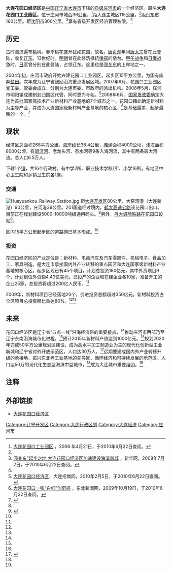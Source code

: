 '''大连花园口经济区'''是[[中国|中国]][[辽宁省|辽宁省]][[大连市|大连市]]下辖的[[县级市|县级]][[庄河市|庄河市]]的一个经济区。原名'''大连花园口工业园区'''。位于庄河市城西36公里，<ref name="china">[http://www.china.com.cn/chinese/zhuanti/liaoning/1190291.htm 大连花园口工业园区] {{Wayback|url=http://www.china.com.cn/chinese/zhuanti/liaoning/1190291.htm |date=20160305032046 }}，2006 年4月21日，于2010年6月22日查阅。</ref>距大连主城区115公里，<ref name="dlzhaoshang" />距[[丹东市|丹东市]]160公里。距[[沈阳市|沈阳市]]300公里。<ref name="xinhuanet">[http://news.xinhuanet.com/topbrands/2008-07/02/content_8472861.htm 闯关东”起步之地 大连花园口经济区加速建设海滨新城] {{Wayback|url=http://news.xinhuanet.com/topbrands/2008-07/02/content_8472861.htm |date=20090116042635 }}，新华网，2008年7月2日，于2010年6月22日查阅。</ref>享有省级开发区经济管理权限。<ref name="liaoningzhenxing"></ref>

==历史==
古时海滨遍布[[桃|桃]]树。春季桃花盛开犹如花园，故名。[[唐|唐]][[貞觀_(唐朝)|贞观]]年间[[唐太宗|唐太宗]]曾在此登陆，收复[[辽东|辽东]]。13世纪时，[[明朝|明朝]]曾在此修筑抵抗[[倭寇|倭寇]]的墩台。[[甲午战争|甲午战争]]和[[日俄战争|日俄战争]]时，[[日军|日军]]曾分别在此登陆，占领辽东。这里也是[[闯关东|闯关东]]的上岸地之一。

2004年初，庄河市政府开始兴建花园口工业园区。起步区15平方公里，为国有废弃[[盐田|盐田]]。次年成为辽宁省鼓励沿海重点发展区域。2007年9月，花园口工业园区党工委、管委会成立，分别为大连市委、市政府的派出机构。2008年5月，庄河市明阳镇成建制划归园区代管，同时更为今名。<ref name="dlzhaoshang">[http://www.invest.dl.gov.cn/news/201025/n7152921.html 大连花园口经济区]{{dead link|date=2017年12月 |bot=InternetArchiveBot |fix-attempted=yes }}，大连招商网，2010年2月5日，于2010年6月22日查阅。</ref>2008年6月，[[国家发改委|国家发改委]]确定大连为首批国家高技术产业新材料产业基地的7个城市之一，花园口藉此确定新材料为主导产业，并成为大连国家级新材料产业基地的核心区，<ref name="nen2009">[http://liaoning.nen.com.cn/liaoning/194/3370194.shtml 大连花园口一张“白纸”创奇迹] {{Wayback|url=http://liaoning.nen.com.cn/liaoning/194/3370194.shtml |date=20150620132943 }}，东北新闻网，2009年10月19日，于2010年6月22日查阅。</ref>是基础最差、起步最晚的一个。<ref name="nen2010">{{Cite web|title=今年以来辽宁省大连花园口连签10个新材料项目|url=http://finance.sina.com.cn/roll/20100331/08517667846.shtml|accessdate=2020-07-03|date=2010-03-31|publisher=新浪网}}</ref>

==现状==
经济区总面积268平方公里。[[海岸线|海岸线]]长38.4公里，[[滩涂|滩涂]]面积4000公顷，浅海面积8000公顷。有[[碧流河|碧流河]]、老龙头河、圣水河等9条入海河流，其中有两条较大河流。总人口6.5万人。

下辖1个[[镇|镇]]，共16个行政村。有中学2所、职业技术学校1所、小学16所，有地区中心卫生院和乡镇卫生院各1座。

===交通===
[[File:Huayuankou_Railway_Station.jpg|thumb]]
距[[大连经济技术开发区|大连开发区]]80公里，大窑湾港（大连新港）90公里，庄河港39公里。201国道经过境内，[[鹤大高速公路|鹤大高速公路]]设花园口出口。目前正在规划建设5000-10000吨级通用码头。<ref name="xinhuanet"></ref>另外，[[丹大城际铁路|丹大城际铁路]]在花园口设站<ref>{{cite news|url=http://epaper.syd.com.cn/sywb/html/2015-04/15/content_1065977.htm|title=8月31日起坐高铁 53分钟“飞”到丹东|publisher=沈阳晚报|dead-url=yes|date=2015-04-15|accessdate=2015-08-26|archiveurl=https://web.archive.org/web/20151222111453/http://epaper.syd.com.cn/sywb/html/2015-04/15/content_1065977.htm|archivedate=2015-12-22}}</ref>。

区内15平方公里起步区的道路网已基本形成。<ref name="china"></ref>

===投资===
花园口经济区的产业定位是：新材料、电动汽车及汽车零部件、机械电子、食品加工、家具制造。是大连市承接国内外产业转移的重点园区和大连国家级新材料产业基地的核心区。起步区现已有45个项目，计划总投资180亿元，其中外资项目9个，计划到位外资额4.43亿美元。已投产的企业和在建企业各10家，准备开工的企业25家，总投资将超过200亿人民币。<ref name="xinhuanet"></ref>

2009年，新材料项目已经落地20个，引进投资总额超过350亿元。新材料投资占全区项目总投资额比重达80%。<ref name="nen2009"></ref><ref name="nen2010" />

==未来== 
花园口经济区是辽宁省“[[辽宁沿海经济带|五点一线]]”沿海经济带的重要接点，<ref name="dlzhaoshang" />推动庄河市西部乃至辽宁东南沿海城市化进程。<ref name="china" />预计2015年新材料产值达到1000亿元。<ref name="nen2009" />规划2020年完成50平方公里规划区建设，成为高水平加工制造业为主的现代化创新型工业新城和辽宁省对外开放示范区，人口达30万人。<ref name="liaoningzhenxing">{{Cite web|title=大连花园口工业园区|url=http://www.lnzxb.gov.cn/n11467c128.aspx|accessdate=2020-07-03|date=2008-05-05|publisher=辽宁振兴网|archiveurl=https://web.archive.org/web/20090515234423/http://www.lnzxb.gov.cn/n11467c128.aspx|archivedate=2009-05-15|dead-url=yes}}</ref>远期要建成国内外产业转移升级的承接地、振兴东北老工业基地的先导区、循环经济和可持续发展的示范区，人口达50万的现代化生态型海滨中型城市，<ref name="xinhuanet" />成为大连城市重要组团。<ref name="china" />

==注释==
{{reflist}}

==外部链接==
*[https://web.archive.org/web/20200430013240/http://www.hyk.gov.cn/ 大连花园口经济区]

[[Category:辽宁开发区|Category:辽宁开发区]]
[[Category:大连行政区划|Category:大连行政区划]]
[[Category:大连经济|Category:大连经济]]
[[Category:庄河市|Category:庄河市]]